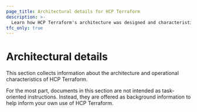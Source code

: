 ```yaml
---
page_title: Architectural details for HCP Terraform
description: >-
  Learn how HCP Terraform's architecture was designed and characteristics of how it operates, which you can use to inform your own HCP Terraform workflows.
tfc_only: true
---
```


# Architectural details

This section collects information about the architecture and operational characteristics of HCP Terraform.

For the most part, documents in this section are not intended as task-oriented instructions. Instead, they are offered as background information to help inform your own use of HCP Terraform.
